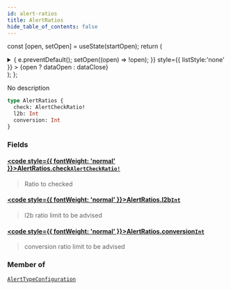 ```yaml
---
id: alert-ratios
title: AlertRatios
hide_table_of_contents: false
---
```






const [open, setOpen] = useState(startOpen);
return (
<details {...(open ? { open: true } : {})} className="details" style={{ border:'none', boxShadow:'none', background:'var(--ifm-background-color)' }}>
<summary
onClick={(e) => {
e.preventDefault();
setOpen((open) => !open);
}}
style={{ listStyle:'none' }} >
{open ? dataOpen : dataClose}
</summary>
{open && children}
</details>
);
};

No description

```graphql
type AlertRatios {
  check: AlertCheckRatio!
  l2b: Int
  conversion: Int
}
```

### Fields

#### [<code style={{ fontWeight: 'normal' }}>AlertRatios.<b>check</b></code>](#)<Bullet />[`AlertCheckRatio!`](/api/enums/alert-check-ratio) <Badge class="badge badge--secondary" text="non-null"/> <Badge class="badge badge--secondary" text="enum"/>

> Ratio to checked

#### [<code style={{ fontWeight: 'normal' }}>AlertRatios.<b>l2b</b></code>](#)<Bullet />[`Int`](/api/scalars/int) <Badge class="badge badge--secondary" text="scalar"/>

> l2b ratio limit to be advised

#### [<code style={{ fontWeight: 'normal' }}>AlertRatios.<b>conversion</b></code>](#)<Bullet />[`Int`](/api/scalars/int) <Badge class="badge badge--secondary" text="scalar"/>

> conversion ratio limit to be advised

### Member of

[`AlertTypeConfiguration`](/api/objects/alert-type-configuration) <Badge class="badge badge--secondary" text="object"/>
